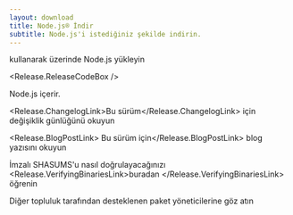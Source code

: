 ```yaml
---
layout: download
title: Node.js® İndir
subtitle: Node.js'i istediğiniz şekilde indirin.
---
```


<section>
<Release.PlatformDropdown /> kullanarak <Release.OperatingSystemDropdown exclude={["AIX"]} /> üzerinde Node.js <Release.VersionDropdown /> yükleyin

<Release.ReleaseCodeBox />
</section>

<section>
Node.js <Release.NpmLink /> içerir.

<Release.ChangelogLink>Bu sürüm</Release.ChangelogLink> için değişiklik
günlüğünü okuyun

<Release.BlogPostLink> Bu sürüm için</Release.BlogPostLink> blog yazısını okuyun

İmzalı SHASUMS'u nasıl doğrulayacağınızı <Release.VerifyingBinariesLink>buradan </Release.VerifyingBinariesLink> öğrenin

Diğer topluluk tarafından desteklenen <LinkWithArrow href="/download/package-manager/all">paket yöneticilerine</LinkWithArrow> göz atın

</section>

